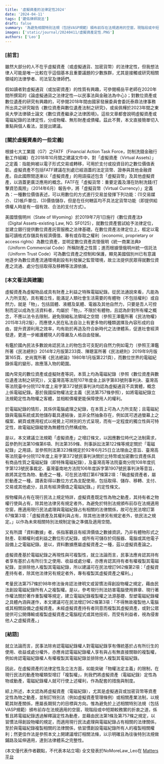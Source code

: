 ```yaml
---
title: '虛擬資產的法律定性2024'
date: '2024-04-11'
tags: ['建佑律師說法']
draft: false
summary: '為避免相關特別法規（包括VASP規範）頒布前存在法規適用的空窗，現階段或中短期較務實的折衷之道，最佳作法是參照本文增訂相關法條，將虛擬資產（電磁紀錄），尤其是虛擬通貨或加密貨幣等資產定性為物之動產，以示明確且為往後特別法規做鋪路及延伸適用，達到法律體系之完整性。'
images: ['static/journal/20240411/虛擬資產定性.PNG']
authors: ['Leo']
---
```


### [前言]

雖然大部分的人不在乎虛擬資產（或虛擬通貨、加密貨幣）的法律定性，但我想法律人可能是唯一比較在乎這個基本且重要議題的少數族群，尤其是接觸或研究相關領域的法律學者、司法官及律師們。

假如讀者對虛擬通貨（或加密資產）的性質有興趣，可參閱楊岳平老師在2020年間所撰寫的《論虛擬通貨之法律定性—以民事法與金融法為中心》；對數位資產或數位遺產的研究有興趣的，可參閱2018年間由國家發展委員會委託泰鼎法律事務所出具之研究報告《數位資產與數位遺產法制之研究》，或吳佩樺於2023年間之東吳大學法律碩士論文《數位資產繼承之法律困境》。這些文章都會說明虛擬資產或電磁紀錄的法律定性，分成物權、無形財產或債權。茲此不贅，本文直接簡單切入重點與個人看法，並提出建議。

### [關於虛擬資產的一些定義]

根據七大工業國（G7）之FATF（Financial Action Task Force，防制洗錢金融行動工作組織）在2018年10月間之建議文件中，對「虛擬資產（Virtual Assets）」之定義：指能夠被以電子形式交易或轉移，可用於支付或投資目的之數位價值表彰。虛擬資產不包括FATF建議在別處已經涵蓋的法定貨幣、證券與其他金融資產。自此國際間逐漸以「虛擬資產」的用語描述包含「虛擬貨幣」及其他虛擬資產，以涵蓋更廣泛應用的概念。FATF在「虛擬貨幣：重要定義及潛在防制洗錢/打擊資恐風險」（2014年6月）報告中，將「虛擬貨幣（Virtual Currency）」定義為：一種數位價值表述，可以用數位的方式進行交易並發揮下列功能：(1)交易媒介、(2)帳戶單位、(3)價值儲存，但是在任何轄區均不具法定貨幣功能（即提供給債權人時是有一個有效、合法的支付方式）。

美國懷俄明州（State of Wyoming）於2019年7月1日施行《數位資產法》（Digital Assets-existing Law, NO. SF0125），就數位資產嘗試給予法律定位，並建立銀行提供數位資產託管服務之法律基礎。在數位資產法律定位上，框定以電腦可讀格式存儲具有經濟價值、專有或存取之權利（economic, proprietary or access rights）為數位資產，並明定數位資產具懷俄明《統一商業法典》（Uniform Commercial Code）所稱財產之性質；進而根據懷俄明州統一信託法（Uniform Trust Code）可為數位資產之控制和保護，顯見美國個別州已有意識地逐步為數位資產流通環境創設有利發展之監管環境，故立法提供民眾得就數位資產之流通、處分包括取得及移轉等法源依據。

### [本文看法與建議]

虛擬資產為虛擬物品或具有財產上利益之特殊電磁紀錄。從民法通說來看，凡能為人力所支配，具有獨立性，能滿足人類社會生活需要的有體物（不包括權利）或自然力，就是「物」，包括固體、液體及氣體、電器及其他自然力，只要是吾人可控制而足以成為生活資料者，均屬於「物」，不限於有體物，且認為針對所有權之概念，不應以法令去限制，避免限縮私法領域之空間（參照王澤鑑所著《民法物權》2015年3月2版），而應使人民在私法自治上有更多物的種類選擇及內容形成的自由，提升資源利用之效率，均有助於再造及符合新時代之法律體系，促進社會經濟發達，更進一步維護體現人的尊嚴及人格自由發展。

有鑑於國內民法多數說肯認民法上的物包含可支配的自然力例如電力（參照王澤鑑所著《民法總則》2014年2月版第233頁、陳聰富所著《民法總則》2019年9月版第165頁、史尚寬所著《民法總論》1980年1月版第221頁），而數位世界的電磁紀錄係電的變形，故應落入物的範圍。

國內常見的數位資產或虛擬財產等詞，本質上均為電磁紀錄（參照《數位資產與數位遺產法制之研究》），又臺灣高等法院107年度金上訴字第83號刑事判決、臺灣高等法院臺中分院112年度上易字第372號民事判決均認為虛擬通貨不具實體，概念上係電磁紀錄。基於我國採物權法定主義（民法第757條參照），如將電磁紀錄立法規範定性為物權之客體，並相較債權更能保障使用人的權利。

於電磁紀錄的情形，其係供電腦處理之紀錄，在本質上可為人力所支配；且電磁紀錄與電腦系統或其他儲存載具連結後，並非全然抽象存在，例如其可透過螢幕上之檔案、網頁或應用程式以視覺上可辨別的方式呈現，而有一定程度的獨立性與可特定性，故電磁紀錄縱使為無體性仍然構成物。

是以，本文建議立法規範「虛擬資產」之增訂條文，以因應數位時代之法制需求，茲參酌刑法第10條第6項、刑法第359條、刑事訴訟法第122條等規定關於「電磁紀錄」之用語，並參照刑法第323條規定於92年6月25日立法理由之意旨、臺灣高等法院臺中分院112年度上易字第372號民事判決關於比特幣或加密數位資產係具有商品性質之電磁紀錄（即特殊電磁紀錄），及臺灣高等法院臺南分院108年度抗字第123號民事裁定、臺灣臺南地方法院106年度訴字第1907號民事判決等意旨，故將其定性為物、動產之一種，可在民法增訂第67條第2項：「稱虛擬資產者，屬於動產之一種，謂表彰得以數位方式為支配使用，包括取得、儲存、移轉、支付、交易或其他處分，且具有經濟價值之電磁紀錄。」的定性條文。

按物權與占有在現行民法上規定特詳，虛擬資產既定性為物之動產，其持有者之物權行使與占有，除其他法律另有規定者外，為避免於特別法規頒布前存在法規適用空窗，應適用現行民法處理與電磁紀錄占有相關的法律關係，故可在民法增訂第67條第3項：「虛擬資產及其權利與占有，除其他法律另有規定者外，依民法之規定。」以作為未來相關特別法規制定後之準備及適用空間。

又有所謂「資料數據」者，係指客觀且有經濟價值之數據資訊，乃非有體物形式之財產、彰顯權利或利益之數位形式紀錄，或所有可儲存於伺服器、電腦或其他電子設備上之電磁紀錄。是以，資料數據應屬虛擬資產之一種，茲以虛擬資產論之。

虛擬資產基於電磁紀錄之再現性與可複製性，就立法論而言，民事法應肯認其持有者享有基於占有所衍生之使用、收益或處分權，亦應肯認其持有者有權複製其電磁紀錄，並排除他人複製其電磁紀錄，所以建議可在民法增訂962條第2項：「虛擬資產持有者，除其他法律另有規定者外，專有複製其虛擬資產之權利。」

考量民法第757條於98年修法後肯認法律明文或習慣法得創設物權之規定，藉由民法創設電磁紀錄所有人之複製權。是以，參考現行刑法妨害電腦使用罪章、現行著作權法關於著作重製權等規定，建立電磁紀錄複製權之法源基礎、型塑電磁紀錄權之具體內涵與運作，本文建議可在民法增訂962條第3項：「不得無故複製他人電腦或其相關設備之虛擬資產。未經虛擬資產持有者同意而複製其虛擬資產，或對公眾提供可公開傳輸或複製虛擬資產之電腦程式或其他技術，而受有利益者，視為侵害他人之虛擬資產。」

### [結語]

就立法論而言，民事法除肯認電磁紀錄權人對電磁紀錄享有傳統基於占有所衍生的使用、收益或處分權外，亦應肯認電磁紀錄權人享有與占有無直接關聯的複製權，例如肯認電磁紀錄權人有權複製其電磁紀錄並排除他人複製其電磁紀錄。

因此，在虛擬資產的法律定性及立法方面，如能突破「物權法定主義」的限制，在現行民法的動產物權類型增訂「複製權」，則我們將虛擬資產（電磁紀錄）定性為物或動產，電磁紀錄權人就可行使上述權利，作為配套的措施與制度。

綜上所述，本文認為將虛擬資產（電磁紀錄），尤其是虛擬通貨或加密貨幣等資產定性為物之動產，並制訂特別法（例如虛擬資產管理條例）或相關產業法制，以規範其財產關係，應屬長期努力的目標與方向。惟為避免於上述相關特別法規（包括VASP規範）頒布前存在法規適用的空窗，現階段或中短期較務實的折衷之道，係暫且將電磁紀錄透過解釋論定性為動產，並藉由民法第1條及第757條之規定，以習慣法得創設物權的規定，而適用現行民法處理與電磁紀錄占有相關的法律關係，至於與電磁紀錄複製相關的法律關係，依習慣創設電磁紀錄所有人的複製相關權利；然更佳作法是參照本文上開建議增訂相關法條，以示明確且為往後特別法規做鋪路及延伸適用，達到法律體系之完整性。

(本文僅代表作者觀點，不代表本站立場)
全文發表於NoMoreLaw_Leo在 [Matters平台](https://matters.town/@leochen1025/565496-%E8%99%9B%E6%93%AC%E8%B3%87%E7%94%A2%E7%9A%84%E6%B3%95%E5%BE%8B%E5%AE%9A%E6%80%A72024-bafybeibrnnbwfw6b5yeizdkf4kudocb3cj6ab6uvuvxewe75ws6mcija3q?utm_source=share_copy&referral=leochen1025)

